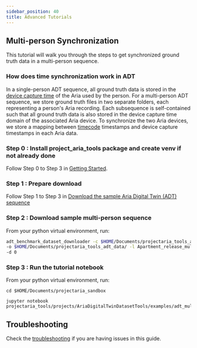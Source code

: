 ```yaml
---
sidebar_position: 40
title: Advanced Tutorials
---
```


## Multi-person Synchronization

This tutorial will walk you through the steps to get synchronized ground truth data in a multi-person sequence.

### How does time synchronization work in ADT
In a single-person ADT sequence, all ground truth data is stored in the [device capture time](/docs/data_formats/aria_vrs/timestamps_in_aria_vrs#time-code-timestamp) of the Aria used by the person.
For a multi-person ADT sequence, we store ground truth files in two separate folders, each representing a person's Aria recording. Each subsequence is self-contained such that all ground truth data is also
stored in the device capture time domain of the associated Aria device. To synchronize the two Aria devices, we store a mapping between [timecode](/docs/data_formats/aria_vrs/timestamps_in_aria_vrs#time-code-timestamp)
timestamps and device capture timestamps in each Aria data.


### Step 0 : Install project_aria_tools package and create venv if not already done

Follow Step 0 to Step 3 in [Getting Started](/docs/open_datasets/aria_digital_twin_dataset/getting_started).

### Step 1 : Prepare download

Follow Step 1 to Step 3 in [Download the sample Aria Digital Twin (ADT) sequence](/docs/open_datasets/aria_digital_twin_dataset/dataset_download#download-the-sample-aria-digital-twin-adt-sequence)

### Step 2 : Download sample multi-person sequence

From your python virtual environment, run:

```bash
adt_benchmark_dataset_downloader -c $HOME/Documents/projectaria_tools_adt_data/aria_digital_twin_dataset_download_urls.json \
-o $HOME/Documents/projectaria_tools_adt_data/ -l Apartment_release_multiskeleton_party_seq114 \
-d 0
```

### Step 3 : Run the tutorial notebook

From your python virtual environment, run:

```
cd $HOME/Documents/projectaria_sandbox

jupyter notebook projectaria_tools/projects/AriaDigitalTwinDatasetTools/examples/adt_multiperson_tutorial.ipynb
```

## Troubleshooting

Check the [troubleshooting](/docs/data_utilities/installation/troubleshooting) if you are having issues in this guide.
